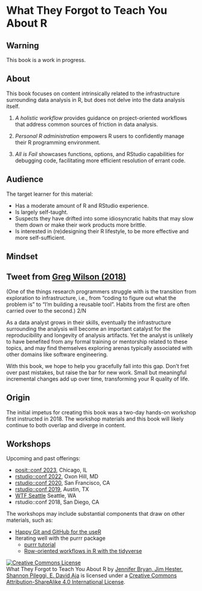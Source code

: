 # What They Forgot to Teach You About R

::: {.callout-warning}
## Warning

This book is a work in progress.
:::

## About 

This book focuses on content intrinsically related to the infrastructure surrounding
data analysis in R, but does not delve into the data analysis itself.

1. _A holistic workflow_ provides guidance on project-oriented workflows 
that address common sources of friction in data analysis. 

2. _Personal R administration_ empowers R users to confidently manage 
their R programming environment.

3. _All is Fail_ showcases functions, options, and RStudio capabilities for 
debugging code, facilitating more efficient resolution of errant code. 

## Audience 

The target learner for this material:

  * Has a moderate amount of R and RStudio experience.
  * Is largely self-taught.
  * Suspects they have drifted into some idiosyncratic habits that may slow
    them down or make their work products more brittle.
  * Is interested in (re)designing their R lifestyle, to be more effective and
    more self-sufficient.
    
## Mindset

::: {.callout-tip}
## Tweet from [Greg Wilson (2018)](https://twitter.com/gvwilson/status/1028964474135429122)
(One of the things research programmers struggle with is the transition from exploration to infrastructure, i.e., from "coding to figure out what the problem is" to "I'm building a reusable tool". Habits from the first are often carried over to the second.) 2/N
:::

As a data analyst grows in their skills, eventually the infrastructure
surrounding the analysis will become an important catalyst for the reproducibility 
and longevity of analysis artifacts. Yet the analyst is unlikely to have benefited
from any formal training or mentorship related to these topics, and may find themselves
exploring arenas typically associated with other domains like software engineering.

With this book, we hope to help you gracefully fall into this gap. Don't fret
over past mistakes, but raise the bar for new work. Small but meaningful
incremental changes add up over time, transforming your R quality of life.


## Origin 

The initial impetus for creating this book was a two-day hands-on workshop first 
instructed in 2018. The workshop materials and this book will likely continue to
both overlap and diverge in content.

## Workshops 

Upcoming and past offerings:

  * [posit::conf 2023](https://posit.co/conference/), Chicago, IL
  * [rstudio::conf 2022](https://rstats-wtf.github.io/wtf-2022-rsc/), Oxon Hill, MD
  * [rstudio::conf 2020](https://rstats-wtf.github.io/wtf-2020-rsc/), San Francisco, CA
  * [rstudio::conf 2019](https://rstats-wtf.github.io/wtf-2019-rsc/), Austin, TX
  * [WTF Seattle](https://github.com/rstats-wtf/wtf-2018-seattle) Seattle, WA
  * rstudio::conf 2018, San Diego, CA
  
The workshops may include substantial components that draw on other materials, such as:

  * [Happy Git and GitHub for the useR](https://happygitwithr.com)
  * Iterating well with the purrr package
    - [purrr tutorial](https://jennybc.github.io/purrr-tutorial/)
    - [Row-oriented workflows in R with the tidyverse](https://github.com/jennybc/row-oriented-workflows#readme)

<a rel="license" href="http://creativecommons.org/licenses/by-sa/4.0/"><img alt="Creative Commons License" style="border-width:0" src="https://i.creativecommons.org/l/by-sa/4.0/88x31.png" /></a><br /><span xmlns:dct="http://purl.org/dc/terms/" property="dct:title">What They Forgot to Teach You About R</span> by <a xmlns:cc="http://creativecommons.org/ns#" href="https://github.com/jennybc/what-they-forgot" property="cc:attributionName" rel="cc:attributionURL">Jennifer Bryan, Jim Hester, Shannon Pileggi, E. David Aja</a> is licensed under a <a rel="license" href="http://creativecommons.org/licenses/by-sa/4.0/">Creative Commons Attribution-ShareAlike 4.0 International License</a>.


